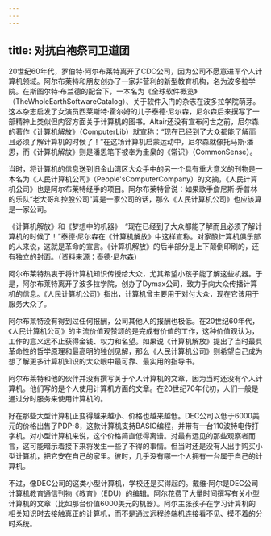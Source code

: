 ```yaml
---
---
---
```

title: 对抗白袍祭司卫道团
---




20世纪60年代，罗伯特·阿尔布莱特离开了CDC公司，因为公司不愿意进军个人计算机领域。阿尔布莱特和朋友创办了一家非营利的新型教育机构，名为波多拉学院。在斯图尔特·布兰德的配合下，一本名为《全球软件概览》（TheWholeEarthSoftwareCatalog）、关于软件入门的杂志在波多拉学院萌芽。这本杂志启发了女演员西莱斯特·霍尔姆的儿子泰德·尼尔森，尼尔森后来撰写了一部精神上类似但内容方面关于计算机的图书。Altair还没有宣布问世之前，尼尔森的著作《计算机解放》（ComputerLib）就宣称：“现在已经到了大众都能了解而且必须了解计算机的时候了！”在这场计算机启蒙运动中，尼尔森就像托马斯·潘恩，而《计算机解放》则是潘恩笔下被奉为圭臬的《常识》（CommonSense）。

当时，将计算机的信息送到旧金山湾区大众手中的另一个具有重大意义的刊物是一本名为《人民计算机公司》（People'sComputerCompany）的文摘，《人民计算机公司》也是阿尔布莱特经手的项目。阿尔布莱特曾说：如果歌手詹尼斯·乔普林的乐队“老大哥和控股公司”算是一家公司的话，那么《人民计算机公司》也应该算是一家公司。



《计算机解放》和《梦想中的机器》　“现在已经到了大众都能了解而且必须了解计算机的时候了！”泰德·尼尔森在《计算机解放》中这样宣称。对家酿计算机俱乐部的人来说，这就是革命的宣言。《计算机解放》的后半部分是上下颠倒印刷的，还有独立的封面。（资料来源：泰德·尼尔森）

阿尔布莱特热衷于将计算机知识传授给大众，尤其希望小孩子能了解这些机器。于是，阿尔布莱特离开了波多拉学院，创办了Dymax公司，致力于向大众传播计算机的信息。《人民计算机公司》指出，计算机曾主要用于对付大众，现在它该用于服务大众了。

阿尔布莱特没有得到过任何报酬，公司其他人的报酬也极低。在20世纪60年代，《人民计算机公司》的主流价值观赞颂的是完成有价值的工作，这种价值观认为，工作的意义远不止获得金钱、权力和名望。如果说《计算机解放》提出了当时最具革命性的哲学原理和最高明的独创见解，那么《人民计算机公司》则希望自己成为想了解更多计算机知识的大众眼中最可靠、最实用的指导书。

阿尔布莱特和他的伙伴并没有撰写关于个人计算机的文章，因为当时还没有个人计算机。他们写的是个人使用计算机方面的文章。在20世纪70年代初，人们一般是通过分时服务来使用计算机的。

好在那些大型计算机正变得越来越小、价格也越来越低。DEC公司以低于6000美元的价格出售了PDP-8，这款计算机支持BASIC编程，并带有一台110波特电传打字机。对小型计算机来说，这个价格简直低得离谱。对最有远见的那些观察者而言，这可能暗示着接下来将发生一些了不得的事情。但当时还是没有人出手购买小型计算机，把它安在自己的家里。彼时，几乎没有哪一个人拥有一台属于自己的计算机。

不过，像DEC公司的这类小型计算机，学校还是买得起的。戴维·阿尔是DEC公司计算机教育通信刊物《教育》（EDU）的编辑。阿尔花费了大量时间撰写有关小型计算机的文章（比如那台价值6000美元的机器）。阿尔主张孩子在学习计算机的相关知识时去接触真正的计算机，而不是通过远程终端机连接看不见、摸不着的分时系统。